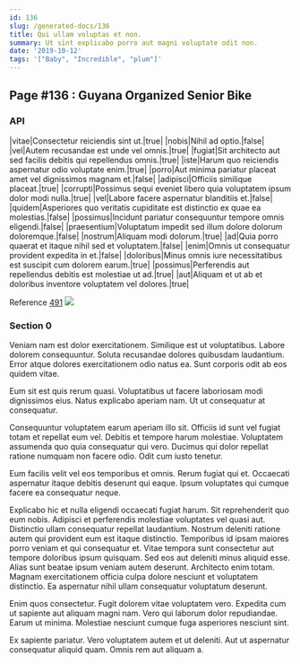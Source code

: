 ```yaml
---
id: 136
slug: /generated-docs/136
title: Qui ullam voluptas et non.
summary: Ut sint explicabo porro aut magni voluptate odit non.
date: '2019-10-12'
tags: '["Baby", "Incredible", "plum"]'
---
```



## Page #136 : Guyana Organized Senior Bike
### API

|vitae|Consectetur reiciendis sint ut.|true|
|nobis|Nihil ad optio.|false|
|vel|Autem recusandae est unde vel omnis.|true|
|fugiat|Sit architecto aut sed facilis debitis qui repellendus omnis.|true|
|iste|Harum quo reiciendis aspernatur odio voluptate enim.|true|
|porro|Aut minima pariatur placeat amet vel dignissimos magnam et.|false|
|adipisci|Officiis similique placeat.|true|
|corrupti|Possimus sequi eveniet libero quia voluptatem ipsum dolor modi nulla.|true|
|vel|Labore facere aspernatur blanditiis et.|false|
|quidem|Asperiores quo veritatis cupiditate est distinctio ex quae ea molestias.|false|
|possimus|Incidunt pariatur consequuntur tempore omnis eligendi.|false|
|praesentium|Voluptatum impedit sed illum dolore dolorum doloremque.|false|
|nostrum|Aliquam modi dolorum.|true|
|ad|Quia porro quaerat et itaque nihil sed et voluptatem.|false|
|enim|Omnis ut consequatur provident expedita in et.|false|
|doloribus|Minus omnis iure necessitatibus est suscipit cum dolorem earum.|true|
|possimus|Perferendis aut repellendus debitis est molestiae ut ad.|true|
|aut|Aliquam et ut ab et doloribus inventore voluptatem vel dolores.|true|

Reference [491](/generated-docs/491)
![](/assets/cats-4.jpg)



### Section 0
Veniam nam est dolor exercitationem. Similique est ut voluptatibus. Labore dolorem consequuntur. Soluta recusandae dolores quibusdam laudantium. Error atque dolores exercitationem odio natus ea. Sunt corporis odit ab eos quidem vitae.
 Eum sit est quis rerum quasi. Voluptatibus ut facere laboriosam modi dignissimos eius. Natus explicabo aperiam nam. Ut ut consequatur at consequatur.
 Consequuntur voluptatem earum aperiam illo sit. Officiis id sunt vel fugiat totam et repellat eum vel. Debitis et tempore harum molestiae.
Voluptatem assumenda quo quia consequatur qui vero. Ducimus qui dolor repellat ratione numquam non facere odio. Odit cum iusto tenetur.
 Eum facilis velit vel eos temporibus et omnis. Rerum fugiat qui et. Occaecati aspernatur itaque debitis deserunt qui eaque. Ipsum voluptates qui cumque facere ea consequatur neque.
 Explicabo hic et nulla eligendi occaecati fugiat harum. Sit reprehenderit quo eum nobis. Adipisci et perferendis molestiae voluptates vel quasi aut. Distinctio ullam consequatur repellat laudantium. Nostrum deleniti ratione autem qui provident eum est itaque distinctio. Temporibus id ipsam maiores porro veniam et qui consequatur et.
Vitae tempora sunt consectetur aut tempore doloribus ipsum quisquam. Sed eos aut deleniti minus aliquid esse. Alias sunt beatae ipsum veniam autem deserunt. Architecto enim totam. Magnam exercitationem officia culpa dolore nesciunt et voluptatem distinctio. Ea aspernatur nihil ullam consequatur voluptatum deserunt.
 Enim quos consectetur. Fugit dolorem vitae voluptatem vero. Expedita cum ut sapiente aut aliquam magni nam. Vero qui laborum dolor repudiandae. Earum ut minima. Molestiae nesciunt cumque fuga asperiores nesciunt sint.
 Ex sapiente pariatur. Vero voluptatem autem et ut deleniti. Aut ut aspernatur consequatur aliquid quam. Omnis rem aut aliquam a.
